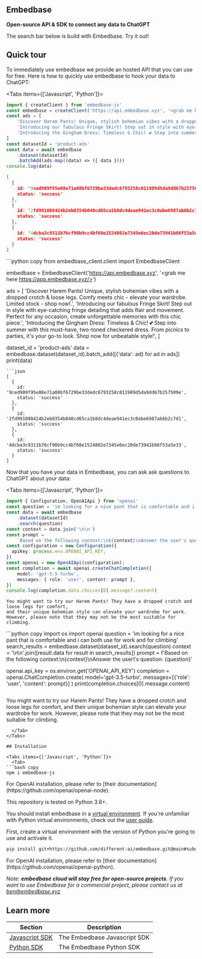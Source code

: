  
## Embedbase
**Open-source API & SDK to connect any data to ChatGPT**

The search bar below is build with Embedbase. Try it out!

<EmbedbaseSearch />

## Quick tour

To immediately use embedbase we provide an hosted API that you can use for free.
Here is how to quickly use embedbase to hook your data to ChatGPT:

<Tabs items={['Javascript', 'Python']}>
  <Tab>
```js copy
import { createClient } from 'embedbase-js'
const embedbase = createClient('https://api.embedbase.xyz', '<grab me here https://app.embedbase.xyz/>')
const ads = [
    'Discover Harem Pants! Unique, stylish bohemian vibes with a dropped crotch & loose legs. Comfy meets chic - elevate your wardrobe. Limited stock - shop now!.',
    'Introducing our fabulous Fringe Skirt! Step out in style with eye-catching fringe detailing that adds flair and movement. Perfect for any occasion, create unforgettable memories with this chic piece.',
    'Introducing the Gingham Dress: Timeless & Chic! 💕 Step into summer with this must-have, two-toned checkered dress. From picnics to parties, it\'s your go-to look. Shop now for unbeatable style!',
]
const datasetId = 'product-ads'
const data = await embedbase
    .dataset(datasetId)
    .batchAdd(ads.map((data) => ({ data })))
console.log(data)
```
```json
[
  {
    id: '9ced909f95e08e71a08bf6729be33dedc6793258c011989d5da9dd67b257509e',
    status: 'success'
  },
  {
    id: '2fd991008424b2eb0354b040cd65ca1b8dc4deae941ec3c0abe6987ab6b2c7d1',
    status: 'success'
  },
  {
    id: '4dcba3c9311b76cf90b9cc4bf68e1524802e7345e6ec20de73941b86f53a5e33',
    status: 'success'
  }
]
```
  </Tab>
    <Tab>
```python copy
from embedbase_client.client import EmbedbaseClient

embedbase = EmbedbaseClient('https://api.embedbase.xyz', '<grab me here https://app.embedbase.xyz/>')

ads = [
    'Discover Harem Pants! Unique, stylish bohemian vibes with a dropped crotch & loose legs. Comfy meets chic - elevate your wardrobe. Limited stock - shop now!.',
    'Introducing our fabulous Fringe Skirt! Step out in style with eye-catching fringe detailing that adds flair and movement. Perfect for any occasion, create unforgettable memories with this chic piece.',
    'Introducing the Gingham Dress: Timeless & Chic! 💕 Step into summer with this must-have, two-toned checkered dress. From picnics to parties, it\'s your go-to look. Shop now for unbeatable style!',
]

dataset_id = 'product-ads'
data = embedbase.dataset(dataset_id).batch_add([{'data': ad} for ad in ads])
print(data)
```
```json
[
  {
    id: '9ced909f95e08e71a08bf6729be33dedc6793258c011989d5da9dd67b257509e',
    status: 'success'
  },
  {
    id: '2fd991008424b2eb0354b040cd65ca1b8dc4deae941ec3c0abe6987ab6b2c7d1',
    status: 'success'
  },
  {
    id: '4dcba3c9311b76cf90b9cc4bf68e1524802e7345e6ec20de73941b86f53a5e33',
    status: 'success'
  }
]
```
  </Tab>
</Tabs>

Now that you have your data in Embedbase, you can ask ask questions to ChatGPT
about your data:

<Tabs items={['Javascript', 'Python']}>
  <Tab>
```ts copy
import { Configuration, OpenAIApi } from 'openai'
const question = 'im looking for a nice pant that is comfortable and i can both use for work and for climbing'
const data = await embedbase
    .dataset(datasetId)
    .search(question)
const context = data.join('\n\n')
const prompt = 
    `Based on the following context:\n${context}\nAnswer the user's question: ${question}`
const configuration = new Configuration({
  apiKey: process.env.OPENAI_API_KEY,
})
const openai = new OpenAIApi(configuration);
const completion = await openai.createChatCompletion({
    model: 'gpt-3.5-turbo',
    messages: { role: 'user', content: prompt },
})
console.log(completion.data.choices[0].message?.content)
```
```
You might want to try our Harem Pants! They have a dropped crotch and loose legs for comfort,
and their unique bohemian style can elevate your wardrobe for work.
However, please note that they may not be the most suitable for climbing.
```
  </Tab>
  <Tab>
```python copy
import os
import openai
question = 'im looking for a nice pant that is comfortable and i can both use for work and for climbing'
search_results = embedbase.dataset(dataset_id).search(question)
context = '\n\n'.join([result.data for result in search_results])
prompt = f'Based on the following context:\n{context}\nAnswer the user\'s question: {question}'

openai.api_key = os.environ.get('OPENAI_API_KEY')
completion = openai.ChatCompletion.create(
    model='gpt-3.5-turbo',
    messages=[{'role': 'user', 'content': prompt}]
)
print(completion.choices[0].message.content)
```
```
You might want to try our Harem Pants! They have a dropped crotch and loose legs for comfort,
and their unique bohemian style can elevate your wardrobe for work.
However, please note that they may not be the most suitable for climbing.
```
  </Tab>
</Tabs>

## Installation

<Tabs items={['Javascript', 'Python']}>
  <Tab>
```bash copy
npm i embedbase-js
```

<Callout type="info" emoji="ℹ️">
    For OpenAI installation, please refer to [their documentation](https://github.com/openai/openai-node).
</Callout>

  </Tab>
  <Tab>

This repository is tested on Python 3.8+.

You should install embedbase in a [virtual environment](https://docs.python.org/3/library/venv.html). If you're unfamiliar with Python virtual environments, check out the [user guide](https://packaging.python.org/guides/installing-using-pip-and-virtual-environments/).

First, create a virtual environment with the version of Python you're going to use and activate it.

```bash copy
pip install git+https://github.com/different-ai/embedbase.git@main#subdirectory=sdk/embedbase-py
```

<Callout type="info" emoji="ℹ️">
    For OpenAI installation, please refer to [their documentation](https://github.com/openai/openai-python).
</Callout>

  </Tab>
</Tabs>



*Note: **embedbase cloud will stay free for open-source projects**. If you want to use Embedbase for a commercial project, please contact us at ben@embedbase.xyz*


## Learn more

| Section | Description |
|-|-|
| [Javascript SDK](https://docs.embedbase.xyz/sdk) | The Embedbase Javascript SDK |
| [Python SDK](https://docs.embedbase.xyz/sdk-py) | The Embedbase Python SDK |

